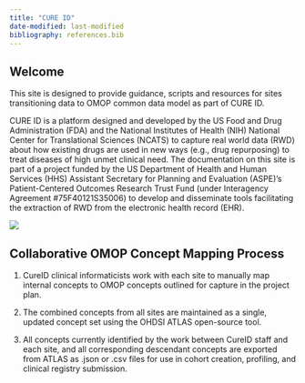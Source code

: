 ---
title: "CURE ID"
date-modified: last-modified
bibliography: references.bib
---

## Welcome

This site is designed to provide guidance, scripts and resources for sites transitioning data to OMOP common data model as part of CURE ID.

CURE ID is a platform designed and developed by the US Food and Drug Administration (FDA) and the National Institutes of Health (NIH) National Center for Translational Sciences (NCATS) to capture real world data (RWD) about how existing drugs are used in new ways (e.g., drug repurposing) to treat diseases of high unmet clinical need. The documentation on this site is part of a project funded by the US Department of Health and Human Services (HHS) Assistant Secretary for Planning and Evaluation (ASPE)'s Patient-Centered Outcomes Research Trust Fund (under Interagency Agreement #75F40121S35006) to develop and disseminate tools facilitating the extraction of RWD from the electronic health record (EHR).

![](images/CureID_Concept_Mapping_Process.png)

## Collaborative OMOP Concept Mapping Process

1.  CureID clinical informaticists work with each site to manually map internal concepts to OMOP concepts outlined for capture in the project plan.

2.  The combined concepts from all sites are maintained as a single, updated concept set using the OHDSI ATLAS open-source tool.

3.  All concepts currently identified by the work between CureID staff and each site, and all corresponding descendant concepts are exported from ATLAS as .json or .csv files for use in cohort creation, profiling, and clinical registry submission.


